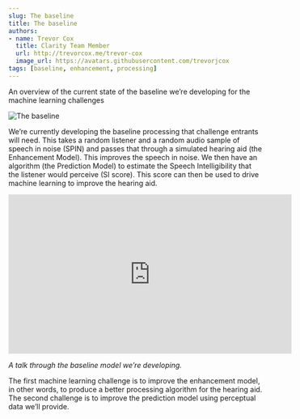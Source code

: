 ```yaml
---
slug: The baseline
title: The baseline
authors: 
- name: Trevor Cox
  title: Clarity Team Member
  url: http://trevorcox.me/trevor-cox
  image_url: https://avatars.githubusercontent.com/trevorjcox
tags: [baseline, enhancement, processing]
---
```


An overview of the current state of the baseline we’re developing for the machine learning challenges

![The baseline](/img/baseline-1536x684.png)

We’re currently developing the baseline processing that challenge entrants will need. This takes a random listener and a random audio sample of speech in noise (SPIN) and passes that through a simulated hearing aid (the Enhancement Model). This improves the speech in noise. We then have an algorithm (the Prediction Model) to estimate the Speech Intelligibility that the listener would perceive (SI score). This score can then be used to drive machine learning to improve the hearing aid.

<iframe width="560" height="315" src="https://www.youtube.com/embed/I1v8_TmXkeA" title="YouTube video player" frameborder="0" allow="accelerometer; clipboard-write; encrypted-media; gyroscope; picture-in-picture" allowfullscreen></iframe>

*A talk through the baseline model we’re developing.*

The first machine learning challenge is to improve the enhancement model, in other words, to produce a better processing algorithm for the hearing aid. The second challenge is to improve the prediction model using perceptual data we’ll provide.
